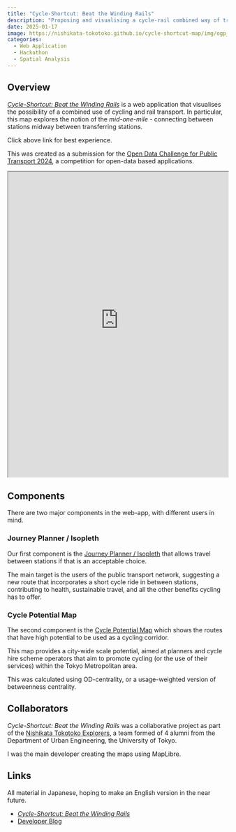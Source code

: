 ```yaml
---
title: "Cycle-Shortcut: Beat the Winding Rails"
description: "Proposing and visualising a cycle-rail combined way of travel throughout Tokyo; a project as part of the Nishikata Tokotoko Explorers."
date: 2025-01-17
image: https://nishikata-tokotoko.github.io/cycle-shortcut-map/img/ogp_index.png
categories:
  - Web Application
  - Hackathon
  - Spatial Analysis
---
```


## Overview

[*Cycle-Shortcut: Beat the Winding Rails*](https://nishikata-tokotoko.github.io/cycle-shortcut-map/) is a web application that visualises the possibility of a combined use of cycling and rail transport. In particular, this map explores the notion of the *mid-one-mile* - connecting between stations midway between transferring stations.

Click above link for best experience.

This was created as a submission for the [Open Data Challenge for Public Transport 2024](https://challenge2024.odpt.org/index-e.html), a competition for open-data based applications.

::: column-page
<iframe src="https://nishikata-tokotoko.github.io/cycle-shortcut-map/" width="100%" height="700px"></iframe>
:::

## Components

There are two major components in the web-app, with different users in mind.

### Journey Planner / Isopleth

Our first component is the [Journey Planner / Isopleth](https://nishikata-tokotoko.github.io/cycle-shortcut-map/map.html) that allows travel between stations if that is an acceptable choice.

The main target is the users of the public transport network, suggesting a new route that incorporates a short cycle ride in between stations, contributing to health, sustainable travel, and all the other benefits cycling has to offer.

### Cycle Potential Map

The second component is the [Cycle Potential Map](https://nishikata-tokotoko.github.io/cycle-shortcut-map/cycle_station.html) which shows the routes that have high potential to be used as a cycling corridor. 

This map provides a city-wide scale potential, aimed at planners and cycle hire scheme operators that aim to promote cycling (or the use of their services) within the Tokyo Metropolitan area. 

This was calculated using OD-centrality, or a usage-weighted version of betweenness centrality.

## Collaborators

*Cycle-Shortcut: Beat the Winding Rails* was a collaborative project as part of the [Nishikata Tokotoko Explorers](https://nishikata-tokotoko.github.io/), a team formed of 4 alumni from the Department of Urban Engineering, the University of Tokyo.

I was the main developer creating the maps using MapLibre.

## Links

All material in Japanese, hoping to make an English version in the near future.

- [*Cycle-Shortcut: Beat the Winding Rails*](https://nishikata-tokotoko.github.io/cycle-shortcut-map/)
- [Developer Blog](https://note.com/nishitoko) 